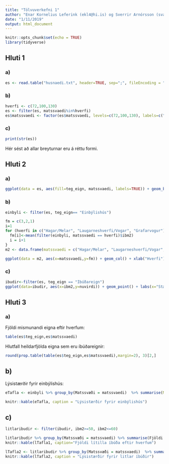 ```yaml
---
title: "Tölvuverkefni 1"
author: "Enar Kornelius Leferink (ekl4@hi.is) og Sverrir Arnórsson (sva19@hi.is)"
date: "1/11/2019"
output: html_document
---
```


```r
knitr::opts_chunk$set(echo = TRUE)
library(tidyverse)
```


## Hluti 1
### a)
```r
es <- read.table("husnaedi.txt", header=TRUE, sep=";", fileEncoding = "utf8")

```
### b)
```r
hverfi <- c(72,100,130)
es <- filter(es, matssvaedi%in%hverfi)
es$matssvaedi <- factor(es$matssvaedi, levels=c(72,100,130), labels=c("Hagar/Melar", "Laugarneshverfi/Vogar", "Grafarvogur"))

```
### c)
```r
print(str(es))
```
Hér sést að allar breyturnar eru á réttu formi.

## Hluti 2
### a)
```r
ggplot(data = es, aes(fill=teg_eign, matssvaedi, labels=TRUE)) + geom_bar(position="dodge") + xlab("Hverfi") +ylab("Fjöldi") + labs(fill = "Tegund eignar", title = "Fjöldi eigna eftir hverfum og tegundum")
```

### b)
```r
einbyli <- filter(es, teg_eign== "Einbýlishús")

fm = c(3,2,1)
i=1
for (hverfi in c("Hagar/Melar", "Laugarneshverfi/Vogar", "Grafarvogur")) {
  fm[i]<-mean(filter(einbyli, matssvaedi == hverfi)$ibm2)
  i = i+1
}
m2 <- data.frame(matssvaedi = c("Hagar/Melar", "Laugarneshverfi/Vogar", "Grafarvogur"), fm)

ggplot(data = m2, aes(x=matssvaedi,y=fm)) + geom_col() + xlab("Hverfi") + ylab("Fermetrar") + labs(title="Meðalfermetrafjöldi einbýlishúsa eftir hverfum")

```

### c)
```r
ibudir<-filter(es, teg_eign == "Íbúðareign")
ggplot(data=ibudir, aes(x=ibm2,y=nuvirdi)) + geom_point() + labs(x="Stærð [m^2]", y="Verð", title="Samband stærðar og verðs íbúðareigna")
```

## Hluti 3
### a)

Fjöldi mismunandi eigna eftir hverfum:

```r
table(es$teg_eign,es$matssvaedi)
```

Hlutfall heildarfjölda eigna sem eru íbúðareignir:

```r
round(prop.table(table(es$teg_eign,es$matssvaedi),margin=2), 3)[2,]
```


## b)
Lýsistærðir fyrir einbýlishús:

```r

eTafla <- einbyli %>% group_by(Matssvæði = matssvaedi)  %>% summarise(Min = min(nuvirdi), IQ1 = quantile(nuvirdi, 0.25), Meðaltal = mean(nuvirdi), IQ3 = quantile(nuvirdi, 0.75),Max = max(nuvirdi), Miðgildi = median(nuvirdi), Staðalfrávik = sd(nuvirdi))

knitr::kable(eTafla, caption = "Lýsistærðir fyrir einbýlishús")
```

## c)

```r
litlaribudir <- filter(ibudir, ibm2>=50, ibm2<=60)
```

```r
litlaribudir %>% group_by(Matssvæði = matssvaedi) %>% summarise(Fjöldi = n()) -> lTafla1
knitr::kable(lTafla1, caption="Fjöldi lítilla íbúða eftir hverfum")
```

```r

lTafla2 <- litlaribudir %>% group_by(Matssvæði = matssvaedi)  %>% summarise( Fjöldi = n(), Meðaltal = mean(nuvirdi), Miðgildi = median(nuvirdi), Staðalfrávik = sd(nuvirdi))
knitr::kable(lTafla2, caption = "Lýsistærðir fyrir litlar íbúðir")
```

